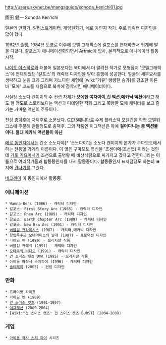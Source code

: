 http://users.skynet.be/mangaguide/sonoda_kenichi01.jpg

園田 健一
Sonoda Ken'ichi

일본의 [[만화가]], [[일러스트레이터]], [[게임원화가]], [[에로 동인지]] 작가. 주로 캐릭터 디자인을 많이 했다.

1962년 출생, 1984년 도쿄로 이주해 모델 그래픽스에 갈포스를 연재하면서 업계에 발을 디뎠다. 갈포스가 애니메이션화되면서 Artmic에 입사, 본격적으로 애니메이터 활동 시작.

[[나이토 야스히로]]와 더불어 일본보다는 북미에서 더 알려진 작가로 모형잡지 '모델그래픽스'에 연재되었던 '갈포스'의 캐릭터 디자인을 맡아 흥행에 성공한다. 얼굴의 세부묘사를 생략하고 눈을 크게 그리며 가느다란 체형에 [wiki:"거유" 빵빵한 슴가]를 강조한 이른바 '모에' 코드를 처음으로 북미에 정착시킨 애니메이터이다.

사실상 소노다 켄이치의 주 컨셉 자체가 '''모에한 여자아이,건 액션,메카닉 액션'''이라고 해도 될 정도로 스토리보다는 액션과 디테일한 작화 그리고 쭉빵한 모에 캐릭터를 보고 즐기는 가벼운 액션이 주류이다.

진성 [[총덕후]]에 차덕후로 소문났다. [[CZ75]]매니아로 수제 플라스틱 모델건을 직접 모델워크스에 주문해 만들정도로 총덕후. 그의 작품인 이그잭션은 아예 '''걸어다니는 총 액션물이다. 절대 메카닉 액션물이 아닌'''

[[에로 동인지]]에서는 간소 소노다야[* '소노다야'는 소노다 켄이치의 본가가 구마모토에서 하는 전통[[엿]] 가게의 이름이다. 이 엿은 구마모토 특산물 '쵸센아메(조선엿)'이라는 것인데 [[가토 기요마사]]가 조선으로 출병할 때 비상식량으로 싸가지고 갔다고 전한다.]라는 이름으로 여러작가들과 합동동인지를 내서 활동중이다. 합동동인지 표지담당도 하는데 표지에 [[칸나기]]를 그렸다. 

[[네코겐]]이 이 동인지에서 활동중.

=== 애니메이션 ===
 * Wanna-Be's (1986) - 캐릭터 디자인
 * 갈포스: First Story Arc (1986) - 캐릭터 디자인
 * 갈포스: Rhea Arc (1989) - 캐릭터 디자인
 * 갈포스: Earth Chapter Arc (1989) - 캐릭터 디자인
 * 갈포스: New Era Arc (1991) - 캐릭터 디자인
 * [[버블검 크라이시스]] (1987) - 캐릭터,메카닉 디자인
 * 왕립우주군 오네아미스의 날개 (1987) - 프로덕션 디자인
 * 라이딩 빈 (1989) - 오리지널 작품
 * 버블검 크래쉬 (1991) - 캐릭터 디자인
 * [[오타쿠의 비디오]] (1991) - 캐릭터 디자인
 * 건 스미스 캣츠 OVA (1995) - 오리지널 작품
 * 아이돌 마작사 스치파이 (1996) - 캐릭터 디자인
 * [[솔티레이]] (2005) - 컨셉 디자인

=== 만화 ===
 * 프라이빗 라이프
 * 라이딩 빈 (1989)
 * [[건 스미스 캣츠]] (1991-1997)
 * [[이그젝션]] (2000-2004)
 * [wiki:"건 스미스 캣츠" 건 스미스 캣츠 BURST] (2004-2008)

=== 게임 ===
 * [[아이돌 작사 스치 파이]] 시리즈
